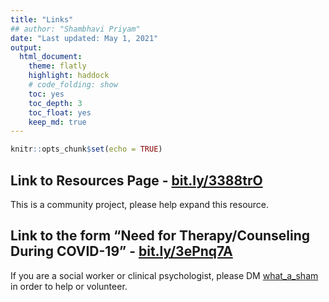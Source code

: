 ```yaml
---
title: "Links"
## author: "Shambhavi Priyam"
date: "Last updated: May 1, 2021"
output:
  html_document:
    theme: flatly
    highlight: haddock
    # code_folding: show
    toc: yes
    toc_depth: 3
    toc_float: yes
    keep_md: true
---
```


```r
knitr::opts_chunk$set(echo = TRUE)
```

## Link to Resources Page - [bit.ly/3388trO](bit.ly/3388trO)
This is a community project, please help expand this resource. 

## Link to the form "Need for Therapy/Counseling During COVID-19" - [bit.ly/3ePnq7A](bit.ly/3ePnq7A)
If you are a social worker or clinical psychologist, please DM [what_a_sham](https://www.instagram.com/what_a_sham/) in order to help or volunteer.